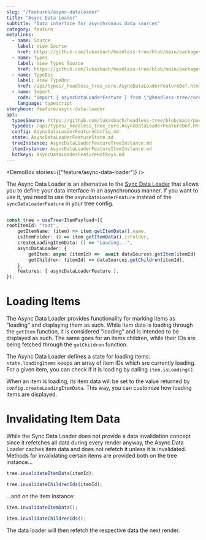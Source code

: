 ```yaml
---
slug: "/features/async-dataloader"
title: "Async Data Loader"
subtitle: "Data interface for asynchronous data sources"
category: feature
metalinks:
  - name: Source
    label: View Source
    href: https://github.com/lukasbach/headless-tree/blob/main/packages/core/src/features/async-data-loader/feature.ts
  - name: Types
    label: View Types Source
    href: https://github.com/lukasbach/headless-tree/blob/main/packages/core/src/features/async-data-loader/types.ts
  - name: TypeDoc
    label: View TypeDoc
    href: /api/types/_headless_tree_core.AsyncDataLoaderFeatureDef.html
  - name: Import
    code: "import { asyncDataLoaderFeature } from \"@headless-tree/core\";"
    language: typescript
storybook: feature/async-data-loader
api:
  typesSource: https://github.com/lukasbach/headless-tree/blob/main/packages/core/src/features/async-data-loader/types.ts
  typedoc: /api/types/_headless_tree_core.AsyncDataLoaderFeatureDef.html
  config: AsyncDataLoaderFeatureConfig.md
  state: AsyncDataLoaderFeatureState.md
  treeInstance: AsyncDataLoaderFeatureTreeInstance.md
  itemInstance: AsyncDataLoaderFeatureItemInstance.md
  hotkeys: AsyncDataLoaderFeatureHotkeys.md
---
```



<DemoBox stories={["feature/async-data-loader"]} />

The Async Data Loader is an alternative to the [Sync Data Loader](/features/sync-dataloader) that allows you to
define your data interface in an asynchronous manner. If you want to use it, you need to use the `asyncDataLoaderFeature`
instead of the `syncDataLoaderFeature` in your tree config.

```ts

const tree = useTree<ItemPayload>({
rootItemId: "root",
    getItemName: (item) => item.getItemData().name,
    isItemFolder: () => item.getItemData().isFolder,
    createLoadingItemData: () => "Loading...",
    asyncDataLoader: {
        getItem: async (itemId) =>  await dataSources.getItem(itemId)
        getChildren: (itemId) => dataSources.getChildren(itemId),
    },
    features: [ asyncDataLoaderFeature ],
});
```

# Loading Items

The Async Data Loader provides functionality for marking items as "loading" and displaying them as such. While item
data is loading through the `getItem` function, it is considered "loading" and is intended to be displayed as such.
The same goes for an items children, while their IDs are being fetched through the `getChildren` function.

The Async Data Loader defines a state for loading items: `state.loadingItems` keeps an array of item IDs which are currently
loading. For a given item, you can check if it is loading by calling `item.isLoading()`.

When an item is loading, its item data will be set to the value returned by `config.createLoadingItemData`. This
way, you can customize how loading items are displayed.

# Invalidating Item Data

While the Sync Data Loader does not provide a data invalidation concept since it refetches all data during every render
anyway, the Async Data Loader caches item data and does not refetch it unless it is invalidated. Methods for invalidating
certain items are provided both on the tree instance...

```ts
tree.invalidateItemData(itemId);

tree.invalidateChildrenIds(itemId);
```

...and on the item instance:

```ts
item.invalidateItemData();

item.invalidateChildrenIds();
```

The data loader will then refetch the respective data the next render.
